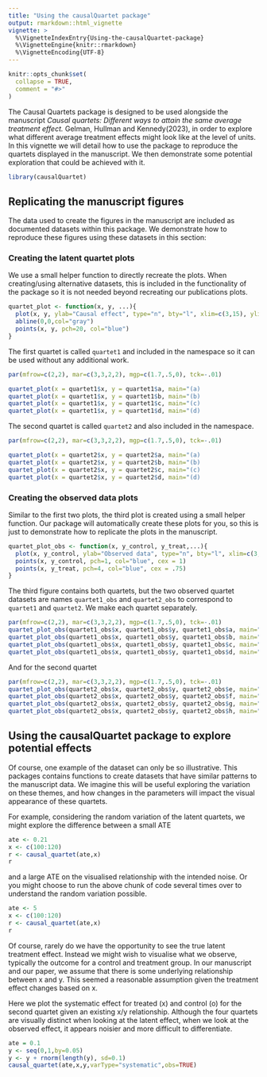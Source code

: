 ```yaml
---
title: "Using the causalQuartet package"
output: rmarkdown::html_vignette
vignette: >
  %\VignetteIndexEntry{Using-the-causalQuartet-package}
  %\VignetteEngine{knitr::rmarkdown}
  %\VignetteEncoding{UTF-8}
---
```


```r
knitr::opts_chunk$set(
  collapse = TRUE,
  comment = "#>"
)
```

The Causal Quartets package is designed to be used alongside the manuscript *Causal quartets: Different ways to attain the same average treatment effect.* Gelman, Hullman and Kennedy(2023), in order to explore what different average treatment effects might look like at the level of units. In this vignette we will detail how to use the package to reproduce the quartets displayed in the manuscript. We then demonstrate some potential exploration that could be achieved with it. 

```r
library(causalQuartet)
```

## Replicating the manuscript figures

The data used to create the figures in the manuscript are included as documented datasets within this package. We demonstrate how to reproduce these figures using these datasets in this section:

### Creating the latent quartet plots

We use a small helper function to directly recreate the plots. When creating/using alternative datasets, this is included in the functionality of the package so it is not needed beyond recreating our publications plots. 
```r
quartet_plot <- function(x, y, ...){
  plot(x, y, ylab="Causal effect", type="n", bty="l", xlim=c(3,15), ylim=c(-0.5, 0.6), ...)
  abline(0,0,col="gray")
  points(x, y, pch=20, col="blue")
}
```

The first quartet is called `quartet1` and included in the namespace so it can be used without any additional work. 

```r
par(mfrow=c(2,2), mar=c(3,3,2,2), mgp=c(1.7,.5,0), tck=-.01)

quartet_plot(x = quartet1$x, y = quartet1$a, main="(a)                                                                 ")
quartet_plot(x = quartet1$x, y = quartet1$b, main="(b)                                                                 ")
quartet_plot(x = quartet1$x, y = quartet1$c, main="(c)                                                                 ")
quartet_plot(x = quartet1$x, y = quartet1$d, main="(d)                                                                 ")
```

The second quartet is called `quartet2` and also included in the namespace.

```r
par(mfrow=c(2,2), mar=c(3,3,2,2), mgp=c(1.7,.5,0), tck=-.01)

quartet_plot(x = quartet2$x, y = quartet2$a, main="(a)                                                                 ")
quartet_plot(x = quartet2$x, y = quartet2$b, main="(b)                                                                 ")
quartet_plot(x = quartet2$x, y = quartet2$c, main="(c)                                                                 ")
quartet_plot(x = quartet2$x, y = quartet2$d, main="(d)                                                                 ")
```

### Creating the observed data plots 

Similar to the first two plots, the third plot is created using a small helper function. Our package will automatically create these plots for you, so this is just to demonstrate how to replicate the plots in the manuscript. 


```r
quartet_plot_obs <- function(x, y_control, y_treat,...){
  plot(x, y_control, ylab="Observed data", type="n", bty="l", xlim=c(3,15), ylim=c(-.05,.95),yaxp = c(0, .8, 2),...)
  points(x, y_control, pch=1, col="blue", cex = 1)
  points(x, y_treat, pch=4, col="blue", cex = .75)
}
```

The third figure contains both quartets, but the two observed quartet datasets are names `quartet1_obs` and `quartet2_obs` to correspond to `quartet1` and `quartet2`. We make each quartet separately. 

```r
par(mfrow=c(2,2), mar=c(3,3,2,2), mgp=c(1.7,.5,0), tck=-.01)
quartet_plot_obs(quartet1_obs$x, quartet1_obs$y, quartet1_obs$a, main="(a)                                                                 ")
quartet_plot_obs(quartet1_obs$x, quartet1_obs$y, quartet1_obs$b, main="(b)                                                                 ")
quartet_plot_obs(quartet1_obs$x, quartet1_obs$y, quartet1_obs$c, main="(c)                                                                 ")
quartet_plot_obs(quartet1_obs$x, quartet1_obs$y, quartet1_obs$d, main="(d)                                                                 ")

```

And for the second quartet

```r
par(mfrow=c(2,2), mar=c(3,3,2,2), mgp=c(1.7,.5,0), tck=-.01)
quartet_plot_obs(quartet2_obs$x, quartet2_obs$y, quartet2_obs$e, main="(e)                                                                 ")
quartet_plot_obs(quartet2_obs$x, quartet2_obs$y, quartet2_obs$f, main="(f)                                                                 ")
quartet_plot_obs(quartet2_obs$x, quartet2_obs$y, quartet2_obs$g, main="(g)                                                                 ")
quartet_plot_obs(quartet2_obs$x, quartet2_obs$y, quartet2_obs$h, main="(h)                                                                 ")

```

## Using the causalQuartet package to explore potential effects

Of course, one example of the dataset can only be so illustrative. This packages contains functions to create datasets that have similar patterns to the manuscript data. We imagine this will be useful exploring the variation on these themes, and how changes in the parameters will impact the visual appearance of these quartets. 

For example, considering the random variation of the latent quartets, we might explore the difference between a small ATE

```r
ate <- 0.21
x <- c(100:120)
r <- causal_quartet(ate,x)
r
```

and a large ATE on the visualised relationship with the intended noise. Or you might choose to run the above chunk of code several times over to understand the random variation possible. 

```r
ate <- 5
x <- c(100:120)
r <- causal_quartet(ate,x)
r
```

Of course, rarely do we have the opportunity to see the true latent treatment effect. Instead we might wish to visualise what we observe, typically the outcome for a control and treatment group. In our manuscript and our paper, we assume that there is some underlying relationship between x and y. This seemed a reasonable assumption given the treatment effect changes based on x. 

Here we plot the systematic effect for treated (x) and control (o) for the second quartet given an existing x/y relationship. Although the four quartets are visually distinct when looking at the latent effect, when we look at the observed effect, it appears noisier and more difficult to differentiate. 

```r
ate = 0.1
y <- seq(0,1,by=0.05)
y <- y + rnorm(length(y), sd=0.1)
causal_quartet(ate,x,y,varType="systematic",obs=TRUE)
```

